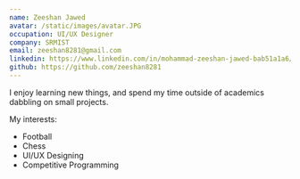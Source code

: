 ```yaml
---
name: Zeeshan Jawed
avatar: /static/images/avatar.JPG
occupation: UI/UX Designer
company: SRMIST
email: zeeshan8281@gmail.com
linkedin: https://www.linkedin.com/in/mohammad-zeeshan-jawed-bab51a1a6/
github: https://github.com/zeeshan8281
---
```

I enjoy learning new things, and spend my time outside of academics dabbling on small projects.

My interests:

- Football
- Chess
- UI/UX Designing
- Competitive Programming

